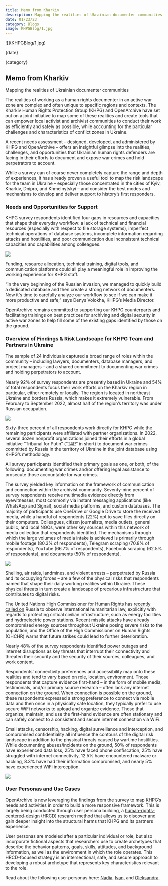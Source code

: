 ```yaml
---
title: Memo from Kharkiv
description: Mapping the realities of Ukrainian documenter communities
date: 01/23/23
category: Blogs
image: KHPGBlog/1.jpg
---
```



<ArticleHeaderSection>
![](KHPGBlog/1.jpg)

{date}

{category}

## Memo from Kharkiv

Mapping the realities of Ukrainian documenter communities


</ArticleHeaderSection>
<ContentSection>

The realities of working as a human rights documenter in an active war zone are complex and often unique to specific regions and contexts. The Kharkiv Human Rights Protection Group (KHPG) and OpenArchive have set out on a joint initiative to map some of these realities and create tools that can empower local activist and archivist communities to conduct their work as efficiently and safely as possible, while accounting for the particular challenges and characteristics of conflict zones in Ukraine.  

A recent needs assessment – designed, developed, and administered by KHPG and OpenArchive – offers an insightful glimpse into the realities, challenges, and opportunities that Ukrainian human rights defenders are facing in their efforts to document and expose war crimes and hold perpetrators to account. 

While a survey can of course never completely capture the range and depth of experiences, it has already proven a useful tool to map the risk landscape for the team in Ukraine  – especially those concentrated in the cities of Kyiv, Kharkiv, Dnipro, and Khmelnytskyi – and consider the best modes and mechanisms to develop and deliver support to history’s first responders.

### Needs and Opportunities for Support 

KHPG survey respondents identified four gaps in resources and capacities that shape their everyday workflow: a lack of technical and financial resources (especially with respect to file storage systems), imperfect technical operations of database systems, incomplete information regarding attacks and hostilities, and poor communication due inconsistent technical capacities and capabilities among colleagues. 

![](KHPGBlog/2.jpg)

Funding, resource allocation, technical training, digital tools, and communication platforms could all play a meaningful role in improving the working experience for KHPG staff. 

“In the very beginning of the Russian invasion, we managed to quickly build a dedicated database and then create a strong network of documenters. Now it's time to carefully analyze our workflow to see if we can make it more productive and safe,” says Denys Volokha, KHPG’s Media Director.

OpenArchive remains committed to supporting our KHPG counterparts and facilitating trainings on best practices for archiving and digital security in active war zones to help fill some of the existing gaps identified by those on the ground. 

### Overview of Findings & Risk Landscape for KHPG Team and Partners in Ukraine 

The sample of 24 individuals captured a broad range of roles within the community – including lawyers, documenters, database managers, and project managers – and a shared commitment to documenting war crimes and holding perpetrators to account.  

Nearly 92% of survey respondents are presently based in Ukraine and 54% of total respondents focus their work efforts on the Kharkiv region in particular, either remotely or locally. The region is located in northeast Ukraine and borders Russia, which makes it extremely vulnerable. From February to September 2022, almost half of the region’s territory was under Russian occupation. 

![](KHPGBlog/3.jpg)

Sixty-three percent of all respondents work directly for KHPG while the remaining participants were affiliated with partner organizations. In 2022, several dozen nonprofit organizations joined their efforts in a global initiative “Tribunal for Putin” (“[T4P](https://t4pua.org/en/)” in short) to document war crimes committed by Russia in the territory of Ukraine in the joint database using KHPG’s methodology. 

All survey participants identified their primary goals as one, or both, of the following: documenting war crimes and/or offering legal assistance to prosecute those accountable for war crimes. 

The survey yielded key information on the framework of communication and connection within the archivist community. Seventy-nine percent of survey respondents receive multimedia evidence directly from eyewitnesses, most commonly via instant messaging applications (like WhatsApp and Signal), social media platforms, and custom databases. The majority of participants use OneDrive or Google Drive to store the received media, while a handful of respondents (22%) opt to save files directly on their computers. Colleagues, citizen journalists, media outlets, general public, and local NGOs, were other key sources within this network of media collection that respondents identified. The mechanisms through which the large volumes of media intake is achieved is primarily through mobile footage (80.3% of respondents), Telegram scraping (70.8% of respondents), YouTube (66.7% of respondents), Facebook scraping (62.5% of respondents), and documents (50% of respondents). 

![](KHPGBlog/4.jpg)

Shelling, air raids, landmines, and violent arrests – perpetrated by Russia and its occupying forces – are a few of the physical risks that respondents named that shape their daily working realities within Ukraine. These physical threats in turn create a landscape of precarious infrastructure that contributes to digital risks. 

The United Nations High Commissioner for Human Rights has [recently called on](https://www.ohchr.org/en/statements-and-speeches/2022/12/human-rights-situation-ukraine) Russia to observe international humanitarian law, explicitly with regards to protecting critical civilian infrastructure, such as energy facilities and hydroelectric power stations. Recent missile attacks have already compromised energy sources throughout Ukraine posing severe risks to the population, and the Office of the High Commissioner on Human Rights (OHCHR) warns that future strikes could lead to further deterioration. 

Nearly 48% of the survey respondents identified power outages and internet disruptions as key threats that interrupt their connectivity and threaten their security and the security of their sources, colleagues, and work content. 

Respondents’ connectivity preferences and accessibility map onto these realities and tend to vary based on role, location, environment. Those respondents that capture evidence first-hand – in the form of mobile media, testimonials, and/or primary source research – often lack any internet connection on the ground. When connection is possible on the ground, these respondents expressed a strong preference to connect via mobile data and then once in a physically safe location, they typically prefer to use secure WiFi networks to upload and organize evidence. Those that organize, maintain, and use the first-hand evidence are often stationary and can safely connect to a consistent and secure internet connection via WiFi. 

Email attacks, censorship, hacking, digital surveillance and interception, and compromised confidentiality all influence the contours of the digital risk landscape in addition to the physical threats caused by wartime hostilities. While documenting abuses/incidents on the ground, 50% of respondents have experienced data loss, 25% have faced phone confiscation, 25% have struggled with internet connectivity, 12.5% have encountered malware or hacking, 8.3% have had their information compromised, and nearly 5% have experienced WiFi interception. 

![](KHPGBlog/5.jpg)

### User Personas and Use Cases

OpenArchive is now leveraging the findings from the survey to map KHPG’s needs and activities in order to build a more responsive framework. This is largely being conducted through user persona building, a [human-rights-centered-design](https://www.humanrightscentered.design/research/6) (HRCD) research method that allows us to discover and gain deeper insight into the structural harms that KHPG and its partners experience.

User personas are modeled after a particular individual or role, but also incorporate fictional aspects that researchers use to create archetypes that describe the behavior patterns, goals, skills, attitudes, and background information, as well as the environment in which the role operates. This HRCD-focused strategy is an intersectional, safe, and secure approach to developing a robust archetype that represents key characteristics relevant to the role. 

Read about the following user personas here: [Nadia](https://open-archive.org/use/nadia), [Ivan](https://open-archive.org/use/ivan), and [Oleksandra](https://open-archive.org/use/oleksandra). 

</ContentSection>
